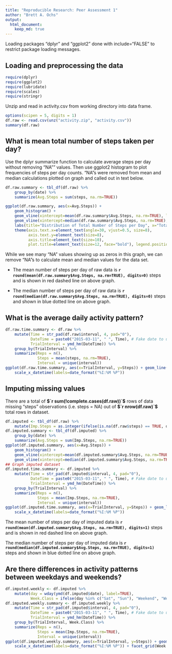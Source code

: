```yaml
---
title: "Reproducible Research: Peer Assessment 1"
author: "Brett A. Ochs"
output: 
  html_document:
    keep_md: true
---
```

Loading packages "dplyr" and "ggplot2" done with include="FALSE" to restrict package loading messages.

## Loading and preprocessing the data
```r
require(dplyr)
require(ggplot2)
require(lubridate)
require(scales)
require(stringr)
```

Unzip and read in activity.csv from working directory into data frame.

```r
options(scipen = 5, digits = 1)
df.raw <- read.csv(unz("activity.zip", "activity.csv"))
summary(df.raw)
```

## What is mean total number of steps taken per day?

Use the dplyr summarize function to calculate average steps per day without removing "NA"" values. Then use ggplot2 histogram to plot frequencies of steps per day counts. "NA"s were removed from mean and median calculations plotted on graph and called out in text below.

```r
df.raw.summary <- tbl_df(df.raw) %>%
    group_by(date) %>%
    summarize(Avg.Steps = sum(steps, na.rm=TRUE))

ggplot(df.raw.summary, aes(x=Avg.Steps)) + 
    geom_histogram() + 
    geom_vline(xintercept=mean(df.raw.summary$Avg.Steps, na.rm=TRUE), linetype="longdash", colour="red", size=1) +
    geom_vline(xintercept=median(df.raw.summary$Avg.Steps, na.rm=TRUE), linetype="dotted", colour="blue", size=1) + 
    labs(title="Distribution of Total Number of Steps per Day", x="Total Number Steps per Day", y="Count") + 
    theme(axis.text.x=element_text(angle=30, vjust=0.5, size=8),
          axis.text.y=element_text(size=8),
          axis.title=element_text(size=10),
          plot.title=element_text(size=12, face="bold"), legend.position="bottom")

```

While we see many "NA" values showing up as zeros in this graph, we can remove "NA"s to calculate mean and median values for the data set.

- The mean number of steps per day of raw data is **`r round(mean(df.raw.summary$Avg.Steps, na.rm=TRUE), digits=0)`** steps and is shown in red dashed line on above graph.

- The median number of steps per day of raw data is **`r round(median(df.raw.summary$Avg.Steps, na.rm=TRUE), digits=0)`** steps and shown in blue dotted line on above graph.

## What is the average daily activity pattern?

```r
df.raw.time.summary <- df.raw %>%
    mutate(Time = str_pad(df.raw$interval, 4, pad="0"),
           DateTime = paste0("2015-03-11", " ", Time), # Fake date to use lubridate
           TrialInterval = ymd_hm(DateTime)) %>% 
    group_by(TrialInterval) %>%
    summarize(Reps = n(),
              Steps = mean(steps, na.rm=TRUE),
              Interval = unique(interval))
ggplot(df.raw.time.summary, aes(x=TrialInterval, y=Steps)) + geom_line() + 
    scale_x_datetime(labels=date_format("%I:%M %P"))
```

## Imputing missing values

There are a total of **$`r sum(!complete.cases(df.raw))`$** rows of data missing "steps" observations (i.e. steps = NA) out of **$`r nrow(df.raw)`$** total rows in dataset.

```r
df.imputed <- tbl_df(df.raw) %>%
    mutate(Imp.Steps = as.integer(ifelse(is.na(df.raw$steps) == TRUE, df.raw.time.summary$Steps[df.raw.time.summary$Interval %in% df.raw$interval], df.raw$steps)))
df.imputed.summary <- tbl_df(df.imputed) %>%
    group_by(date) %>%
    summarize(Avg.Steps = sum(Imp.Steps, na.rm=TRUE))
ggplot(df.imputed.summary, aes(x=Avg.Steps)) + 
    geom_histogram() + 
    geom_vline(xintercept=mean(df.imputed.summary$Avg.Steps, na.rm=TRUE), linetype="longdash", colour="red", size=1) +
    geom_vline(xintercept=median(df.imputed.summary$Avg.Steps, na.rm=TRUE), linetype="dotted", colour="blue", size=1)
## Graph imputed dataset
df.imputed.time.summary <- df.imputed %>%
    mutate(Time = str_pad(df.imputed$interval, 4, pad="0"),
           DateTime = paste0("2015-03-11", " ", Time), # Fake date to use lubridate
           TrialInterval = ymd_hm(DateTime)) %>% 
    group_by(TrialInterval) %>%
    summarize(Reps = n(),
              Steps = mean(Imp.Steps, na.rm=TRUE),
              Interval = unique(interval))
ggplot(df.imputed.time.summary, aes(x=TrialInterval, y=Steps)) + geom_line() + 
    scale_x_datetime(labels=date_format("%I:%M %P"))

```

The mean number of steps per day of imputed data is **`r round(mean(df.imputed.summary$Avg.Steps, na.rm=TRUE), digits=1)`** steps and is shown in red dashed line on above graph.

The median number of steps per day of imputed data is **`r round(median(df.imputed.summary$Avg.Steps, na.rm=TRUE), digits=1)`** steps and shown in blue dotted line on above graph.

## Are there differences in activity patterns between weekdays and weekends?

```r
df.imputed.weekly <- df.imputed %>%
    mutate(day = wday(ymd(df.imputed$date), label=TRUE),
           Week.Class = ifelse(day %in% c("Sat", "Sun"), "Weekend", "Weekday"))
df.imputed.weekly.summary <- df.imputed.weekly %>%
    mutate(Time = str_pad(df.imputed$interval, 4, pad="0"),
           DateTime = paste0("2015-03-11", " ", Time), # Fake date to use lubridate
           TrialInterval = ymd_hm(DateTime)) %>% 
    group_by(TrialInterval, Week.Class) %>%
    summarize(Reps = n(),
              Steps = mean(Imp.Steps, na.rm=TRUE),
              Interval = unique(interval))
ggplot(df.imputed.weekly.summary, aes(x=TrialInterval, y=Steps)) + geom_line() + 
    scale_x_datetime(labels=date_format("%I:%M %P")) + facet_grid(Week.Class ~ .)

```